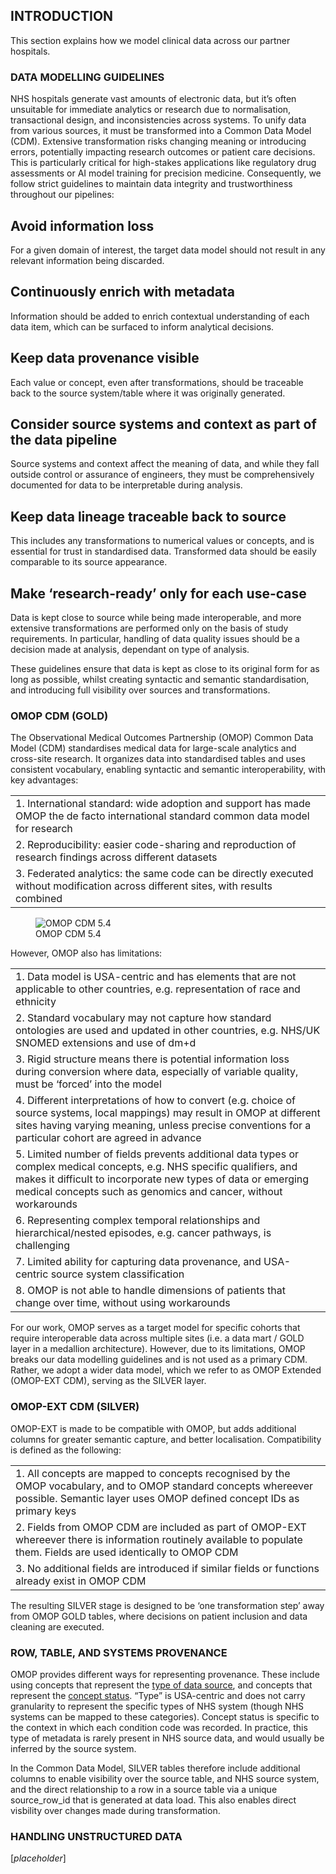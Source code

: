 ## INTRODUCTION

This section explains how we model clinical data across our partner hospitals.

### DATA MODELLING GUIDELINES

NHS hospitals generate vast amounts of electronic data, but it's often unsuitable for immediate analytics or research due to normalisation, transactional design, and inconsistencies across systems. To unify data from various sources, it must be transformed into a Common Data Model (CDM). Extensive transformation risks changing meaning or introducing errors, potentially impacting research outcomes or patient care decisions. This is particularly critical for high-stakes applications like regulatory drug assessments or AI model training for precision medicine. Consequently, we follow strict guidelines to maintain data integrity and trustworthiness throughout our pipelines:

::: {.callout-tip}
## Avoid information loss
For a given domain of interest, the target data model should not result in any relevant information being discarded.
:::

::: {.callout-tip}
## Continuously enrich with metadata
Information should be added to enrich contextual understanding of each data item, which can be surfaced to inform analytical decisions.
:::

::: {.callout-tip}
## Keep data provenance visible
Each value or concept, even after transformations, should be traceable back to the source system/table where it was originally generated.
:::

::: {.callout-tip}
## Consider source systems and context as part of the data pipeline
Source systems and context affect the meaning of data, and while they fall outside control or assurance of engineers, they must be comprehensively documented for data to be interpretable during analysis.
:::

::: {.callout-tip}
## Keep data lineage traceable back to source
This includes any transformations to numerical values or concepts, and is essential for trust in standardised data. Transformed data should be easily comparable to its source appearance.
:::

::: {.callout-tip}
## Make 'research-ready' only for each use-case
Data is kept close to source while being made interoperable, and more extensive transformations are performed only on the basis of study requirements. In particular, handling of data quality issues should be a decision made at analysis, dependant on type of analysis.  
:::

These guidelines ensure that data is kept as close to its original form for as long as possible, whilst creating syntactic and semantic standardisation, and introducing full visibility over sources and transformations.

### OMOP CDM (GOLD)

The Observational Medical Outcomes Partnership (OMOP) Common Data Model (CDM) standardises medical data for large-scale analytics and cross-site research. It organizes data into standardised tables and uses consistent vocabulary, enabling syntactic and semantic interoperability, with key advantages:

|                                                                                                                                     |
| ----------------------------------------------------------------------------------------------------------------------------------- |
|1. International standard: wide adoption and support has made OMOP the de facto international standard common data model for research|
|2. Reproducibility: easier code-sharing and reproduction of research findings across different datasets|
|3. Federated analytics: the same code can be directly executed without modification across different sites, with results combined|

![OMOP CDM 5.4](media/cdm54.png)

However, OMOP also has limitations:

|                                                                                                                                     |
| ----------------------------------------------------------------------------------------------------------------------------------- |
|1. Data model is USA-centric and has elements that are not applicable to other countries, e.g. representation of race and ethnicity|
|2. Standard vocabulary may not capture how standard ontologies are used and updated in other countries, e.g. NHS/UK SNOMED extensions and use of dm+d|   
|3. Rigid structure means there is potential information loss during conversion where data, especially of variable quality, must be 'forced' into the model|
|4. Different interpretations of how to convert (e.g. choice of source systems, local mappings) may result in OMOP at different sites having varying meaning, unless precise conventions for a particular cohort are agreed in advance|
|5. Limited number of fields prevents additional data types or complex medical concepts, e.g. NHS specific qualifiers, and makes it difficult to incorporate new types of data or emerging medical concepts such as genomics and cancer, without workarounds|
|6. Representing complex temporal relationships and hierarchical/nested episodes, e.g. cancer pathways, is challenging|
|7. Limited ability for capturing data provenance, and USA-centric source system classification| 
|8. OMOP is not able to handle dimensions of patients that change over time, without using workarounds|


For our work, OMOP serves as a target model for specific cohorts that require interoperable data across multiple sites (i.e. a data mart / GOLD layer in a medallion architecture). However, due to its limitations, OMOP breaks our data modelling guidelines and is not used as a primary CDM. Rather, we adopt a wider data model, which we refer to as OMOP Extended (OMOP-EXT CDM), serving as the SILVER layer.   

### OMOP-EXT CDM (SILVER)

OMOP-EXT is made to be compatible with OMOP, but adds additional columns for greater semantic capture, and better localisation. Compatibility is defined as the following:

|                                                                                                                                     |
| ----------------------------------------------------------------------------------------------------------------------------------- |
|1. All concepts are mapped to concepts recognised by the OMOP vocabulary, and to OMOP standard concepts whereever possible. Semantic layer uses OMOP defined concept IDs as primary keys |
|2. Fields from OMOP CDM are included as part of OMOP-EXT whereever there is information routinely available to populate them. Fields are used identically to OMOP CDM |  
|3. No additional fields are introduced if similar fields or functions already exist in OMOP CDM |

The resulting SILVER stage is designed to be 'one transformation step' away from OMOP GOLD tables, where decisions on patient inclusion and data cleaning are executed.

### ROW, TABLE, AND SYSTEMS PROVENANCE

OMOP provides different ways for representing provenance. These include using concepts that represent the [type of data source](https://athena.ohdsi.org/search-terms/terms?domain=Type+Concept&standardConcept=Standard&page=1&pageSize=15&query=), and concepts that represent the [concept status](https://athena.ohdsi.org/search-terms/terms?domain=Condition+Status&standardConcept=Standard&page=1&pageSize=15&query=). "Type" is USA-centric and does not carry granularity to represent the specific types of NHS system (though NHS systems can be mapped to these categories). Concept status is specific to the context in which each condition code was recorded. In practice, this type of metadata is rarely present in NHS source data, and would usually be inferred by the source system. 

In the Common Data Model, SILVER tables therefore include additional columns to enable visibility over the source table, and NHS source system, and the direct relationship to a row in a source table via a unique source_row_id that is generated at data load. This also enables direct visbility over changes made during transformation.

### HANDLING UNSTRUCTURED DATA

[_placeholder_]